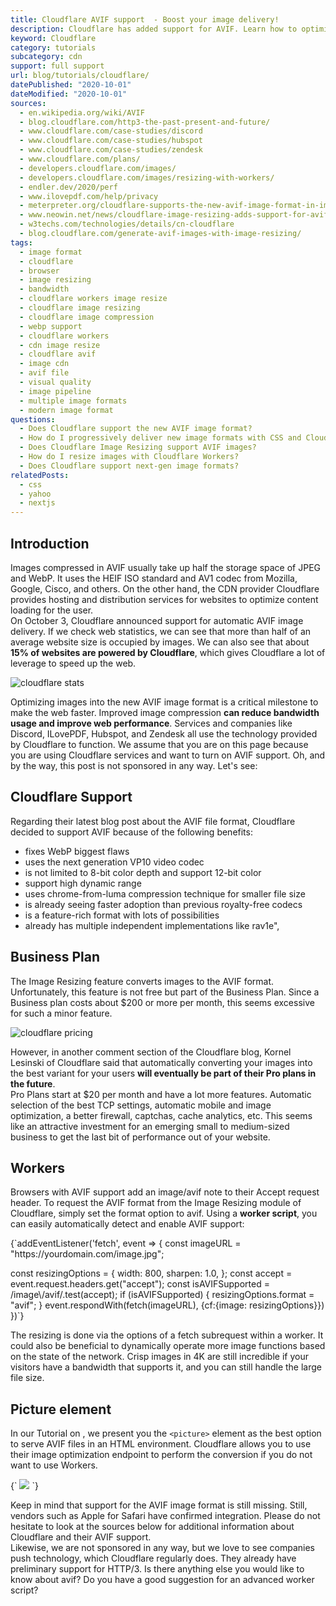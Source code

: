 ```yaml
---
title: Cloudflare AVIF support  - Boost your image delivery!
description: Cloudflare has added support for AVIF. Learn how to optimize images and convert them on demand.
keyword: Cloudflare
category: tutorials
subcategory: cdn
support: full support
url: blog/tutorials/cloudflare/
datePublished: "2020-10-01"
dateModified: "2020-10-01"
sources:
  - en.wikipedia.org/wiki/AVIF
  - blog.cloudflare.com/http3-the-past-present-and-future/
  - www.cloudflare.com/case-studies/discord
  - www.cloudflare.com/case-studies/hubspot
  - www.cloudflare.com/case-studies/zendesk
  - www.cloudflare.com/plans/
  - developers.cloudflare.com/images/
  - developers.cloudflare.com/images/resizing-with-workers/
  - endler.dev/2020/perf
  - www.ilovepdf.com/help/privacy
  - meterpreter.org/cloudflare-supports-the-new-avif-image-format-in-image-resizing/
  - www.neowin.net/news/cloudflare-image-resizing-adds-support-for-avif-images//
  - w3techs.com/technologies/details/cn-cloudflare
  - blog.cloudflare.com/generate-avif-images-with-image-resizing/
tags:
  - image format
  - cloudflare
  - browser
  - image resizing
  - bandwidth
  - cloudflare workers image resize
  - cloudflare image resizing
  - cloudflare image compression
  - webp support
  - cloudflare workers
  - cdn image resize
  - cloudflare avif
  - image cdn
  - avif file
  - visual quality
  - image pipeline
  - multiple image formats
  - modern image format
questions:
  - Does Cloudflare support the new AVIF image format?
  - How do I progressively deliver new image formats with CSS and Cloudflare Workers?
  - Does Cloudflare Image Resizing support AVIF images?
  - How do I resize images with Cloudflare Workers?
  - Does Cloudflare support next-gen image formats?
relatedPosts:
  - css
  - yahoo
  - nextjs
---
```


## Introduction

Images compressed in AVIF usually take up half the storage space of JPEG and WebP. It uses the HEIF ISO standard and AV1 codec from Mozilla, Google, Cisco, and others. On the other hand, the CDN provider Cloudflare provides hosting and distribution services for websites to optimize content loading for the user.  
On October 3, Cloudflare announced support for automatic AVIF image delivery. If we check web statistics, we can see that more than half of an average website size is occupied by images. We can also see that about **15% of websites are powered by Cloudflare**, which gives Cloudflare a lot of leverage to speed up the web.

<Image src="cloudflare-stats" alt="cloudflare stats" />

Optimizing images into the new AVIF image format is a critical milestone to make the web faster. Improved image compression **can reduce bandwidth usage and improve web performance**. Services and companies like Discord, ILovePDF, Hubspot, and Zendesk all use the technology provided by Cloudflare to function. We assume that you are on this page because you are using Cloudflare services and want to turn on AVIF support. Oh, and by the way, this post is not sponsored in any way. Let's see:

## Cloudflare Support

Regarding their latest blog post about the AVIF file format, Cloudflare decided to support AVIF because of the following benefits:

- fixes WebP biggest flaws
- uses the next generation VP10 video codec
- is not limited to 8-bit color depth and support 12-bit color
- support high dynamic range
- uses chrome-from-luma compression technique for smaller file size
- is already seeing faster adoption than previous royalty-free codecs
- is a feature-rich format with lots of possibilities
- already has multiple independent implementations like rav1e",

## Business Plan

The Image Resizing feature converts images to the AVIF format. Unfortunately, this feature is not free but part of the Business Plan. Since a Business plan costs about $200 or more per month, this seems excessive for such a minor feature.

<Image src="cloudflare-pricing" alt="cloudflare pricing" />

However, in another comment section of the Cloudflare blog, Kornel Lesinski of Cloudflare said that automatically converting your images into the best variant for your users **will eventually be part of their Pro plans in the future**.  
Pro Plans start at $20 per month and have a lot more features. Automatic selection of the best TCP settings, automatic mobile and image optimization, a better firewall, captchas, cache analytics, etc. This seems like an attractive investment for an emerging small to medium-sized business to get the last bit of performance out of your website.

## Workers

Browsers with AVIF support add an image/avif note to their Accept request header. To request the AVIF format from the Image Resizing module of Cloudflare, simply set the format option to avif. Using a **worker script**, you can easily automatically detect and enable AVIF support:

<Syntax language="javascript">
  {`addEventListener('fetch', event => {
  const imageURL = "https://yourdomain.com/image.jpg";
  
  const resizingOptions = {
    width: 800,
    sharpen: 1.0,
  };
  const accept = event.request.headers.get("accept");
  const isAVIFSupported = /image\\/avif/.test(accept);
  if (isAVIFSupported) {
    resizingOptions.format = "avif";
  }
  event.respondWith(fetch(imageURL), {cf:{image: resizingOptions}})
})`}
</Syntax>

The resizing is done via the options of a fetch subrequest within a worker. It could also be beneficial to dynamically operate more image functions based on the state of the network. Crisp images in 4K are still incredible if your visitors have a bandwidth that supports it, and you can still handle the large file size.

## Picture element

In our Tutorial on <Link href="/blog/tutorials/html/" text="how to use avif in HTML" />, we present you the `<picture>` element as the best option to serve AVIF files in an HTML environment. Cloudflare allows you to use their image optimization endpoint to perform the conversion if you do not want to use Workers.

<Syntax language="html">
  {`<picture>
    <source type="image/avif" 
            srcset="/cdn-cgi/image/format=avif/image.jpg">
    <img src="/image.jpg">
</picture>`}
</Syntax>

Keep in mind that support for the AVIF image format is still missing. Still, vendors such as Apple for Safari have confirmed integration. Please do not hesitate to look at the sources below for additional information about Cloudflare and their AVIF support.  
Likewise, we are not sponsored in any way, but we love to see companies push technology, which Cloudflare regularly does. They already have preliminary support for HTTP/3\. Is there anything else you would like to know about avif? Do you have a good suggestion for an advanced worker script? <Link href="twitter.com/jschmitz97" text="Tell us on Justin's Twitter." />

